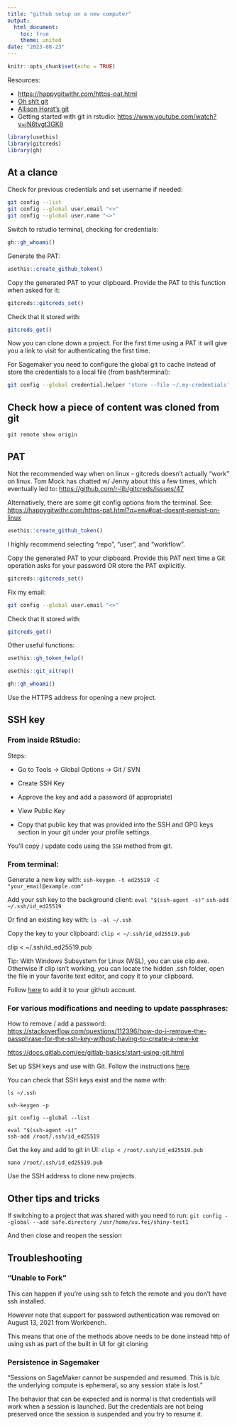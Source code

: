 ```yaml
---
title: "github setup on a new computer"
output:
  html_document:
    toc: true
    theme: united
date: "2023-08-23"
---
```


```r
knitr::opts_chunk$set(echo = TRUE)
```

Resources:

-   <https://happygitwithr.com/https-pat.html>
-   [Oh sh!t git](https://jvns.ca/blog/2018/10/27/new-zine--oh-shit--git-/)
-   [Allison Horst's git](https://twitter.com/allison_horst/status/1563210538510737409)
-   Getting started with git in rstudio: <https://www.youtube.com/watch?v=jN6tvgt3GK8>

```r
library(usethis)
library(gitcreds)
library(gh)
```


## At a clance 

Check for previous credentials and set username if needed: 

```bash
git config --list 
git config --global user.email "<>"
git config --global user.name "<>"
```


Switch to rstudio terminal, checking for credentials: 
```r
gh::gh_whoami()
```

Generate the PAT:
```r
usethis::create_github_token()
```
 
Copy the generated PAT to your clipboard. Provide the PAT to this function when asked for it:
```r
gitcreds::gitcreds_set()

```
Check that it stored with:

```r
gitcreds_get()
```

Now you can clone down a project. For the first time using a PAT it will give you a link to visit for authenticating the first time. 

For Sagemaker you need to configure the global git to cache instead of store the credentials to a local file (from bash/terminal):
```bash
git config --global credential.helper 'store --file ~/.my-credentials'
```

## Check how a piece of content was cloned from git 

```
git remote show origin
```



## PAT

Not the recommended way when on linux - gitcreds doesn’t actually “work” on linux.
Tom Mock has chatted w/ Jenny about this a few times, which eventually led to: <https://github.com/r-lib/gitcreds/issues/47>

Alternatively, there are some git config options from the terminal. See: <https://happygitwithr.com/https-pat.html?q=env#pat-doesnt-persist-on-linux>

```r
usethis::create_github_token()
```

I highly recommend selecting "repo", "user", and "workflow".

Copy the generated PAT to your clipboard. Provide this PAT next time a Git operation asks for your password OR store the PAT explicitly.

```r
gitcreds::gitcreds_set()
```

Fix my email:

```bash
git config --global user.email "<>"
```

Check that it stored with:

```r
gitcreds_get()
```

Other useful functions:

```r
usethis::gh_token_help()

usethis::git_sitrep()

gh::gh_whoami()
```

Use the HTTPS address for opening a new project.

## SSH key

### From inside RStudio:

Steps:

-   Go to Tools -\> Global Options -\> Git / SVN

-   Create SSH Key

-   Approve the key and add a password (if appropriate)

-   View Public Key

-   Copy that public key that was provided into the SSH and GPG keys section in your git under your profile settings.

You'll copy / update code using the `SSH` method from git.

### From terminal:

Generate a new key with: `ssh-keygen -t ed25519 -C "your_email@example.com"`

Add your ssh key to the background client: `eval "$(ssh-agent -s)"` `ssh-add ~/.ssh/id_ed25519`

Or find an existing key with: `ls -al ~/.ssh`

Copy the key to your clipboard: `clip < ~/.ssh/id_ed25519.pub`

clip \< \~/.ssh/id_ed25519.pub

Tip: With Windows Subsystem for Linux (WSL), you can use clip.exe. Otherwise if clip isn't working, you can locate the hidden .ssh folder, open the file in your favorite text editor, and copy it to your clipboard.

Follow [here](https://docs.github.com/en/authentication/connecting-to-github-with-ssh/adding-a-new-ssh-key-to-your-github-account) to add it to your github account.

### For various modifications and needing to update passphrases:

How to remove / add a password: <https://stackoverflow.com/questions/112396/how-do-i-remove-the-passphrase-for-the-ssh-key-without-having-to-create-a-new-ke>

<https://docs.gitlab.com/ee/gitlab-basics/start-using-git.html>

Set up SSH keys and use with Git. Follow the instructions [here](https://docs.github.com/en/authentication/connecting-to-github-with-ssh/generating-a-new-ssh-key-and-adding-it-to-the-ssh-agent).

You can check that SSH keys exist and the name with:

```         
ls ~/.ssh

ssh-keygen -p
```

```         
git config --global --list
```

```         
eval "$(ssh-agent -s)"
ssh-add /root/.ssh/id_ed25519
```

Get the key and add to git in UI: `clip < /root/.ssh/id_ed25519.pub`

```         
nano /root/.ssh/id_ed25519.pub
```

Use the SSH address to clone new projects.

## Other tips and tricks

If switching to a project that was shared with you need to run: `git config --global --add safe.directory /usr/home/xu.fei/shiny-test1`

And then close and reopen the session

## Troubleshooting 

### "Unable to Fork" 

This can happen if you're using ssh to fetch the remote and you don't have ssh installed.

However note that support for password authentication was removed on August 13, 2021 from Workbench. 

This means that one of the methods above needs to be done instead http of using ssh as part of the built in UI for git cloning

### Persistence in Sagemaker 

"Sessions on SageMaker cannot be suspended and resumed. This is b/c the underlying compute is ephemeral, so any session state is lost."

The behavior that can be expected and is normal is that credentials will work when a session is launched. But the credentials are not being preserved once the session is suspended and you try to resume it. 


